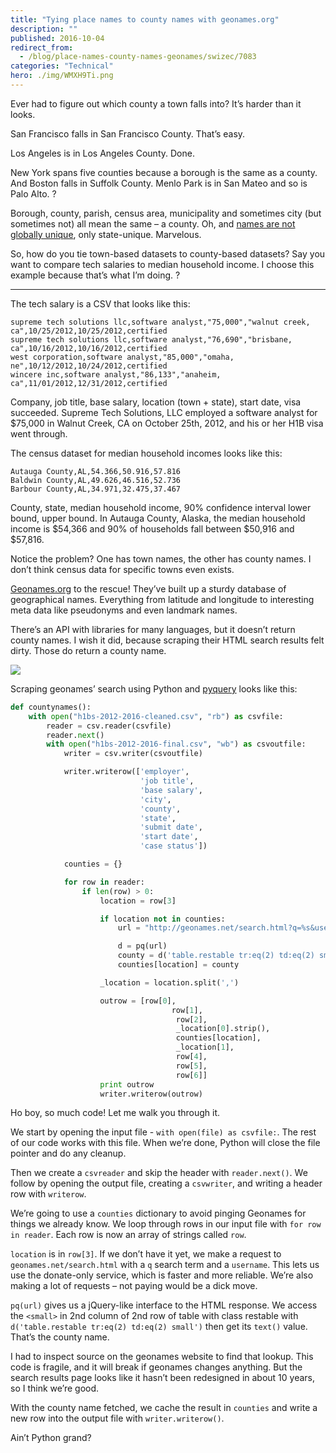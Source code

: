 ```yaml
---
title: "Tying place names to county names with geonames.org"
description: ""
published: 2016-10-04
redirect_from:
  - /blog/place-names-county-names-geonames/swizec/7083
categories: "Technical"
hero: ./img/WMXH9Ti.png
---
```


Ever had to figure out which county a town falls into? It’s harder than it looks.

San Francisco falls in San Francisco County. That’s easy.

Los Angeles is in Los Angeles County. Done.

New York spans five counties because a borough is the same as a county. And Boston falls in Suffolk County. Menlo Park is in San Mateo and so is Palo Alto. ?

Borough, county, parish, census area, municipality and sometimes city (but sometimes not) all mean the same – a county. Oh, and [names are not globally unique](https://swizec.com/blog/livecoding-24-choropleth-react-js/swizec/7078), only state-unique. Marvelous.

So, how do you tie town-based datasets to county-based datasets? Say you want to compare tech salaries to median household income. I choose this example because that’s what I’m doing. ?

---

The tech salary is a CSV that looks like this:

    supreme tech solutions llc,software analyst,"75,000","walnut creek, ca",10/25/2012,10/25/2012,certified
    supreme tech solutions llc,software analyst,"76,690","brisbane, ca",10/16/2012,10/16/2012,certified
    west corporation,software analyst,"85,000","omaha, ne",10/12/2012,10/24/2012,certified
    wincere inc,software analyst,"86,133","anaheim, ca",11/01/2012,12/31/2012,certified

Company, job title, base salary, location (town + state), start date, visa succeeded. Supreme Tech Solutions, LLC employed a software analyst for $75,000 in Walnut Creek, CA on October 25th, 2012, and his or her H1B visa went through.

The census dataset for median household incomes looks like this:

    Autauga County,AL,54.366,50.916,57.816
    Baldwin County,AL,49.626,46.516,52.736
    Barbour County,AL,34.971,32.475,37.467

County, state, median household income, 90% confidence interval lower bound, upper bound. In Autauga County, Alaska, the median household income is $54,366 and 90% of households fall between $50,916 and $57,816.

Notice the problem? One has town names, the other has county names. I don’t think census data for specific towns even exists.

[Geonames.org](geonames.org) to the rescue! They’ve built up a sturdy database of geographical names. Everything from latitude and longitude to interesting meta data like pseudonyms and even landmark names.

There’s an API with libraries for many languages, but it doesn’t return county names. I wish it did, because scraping their HTML search results felt dirty. Those do return a county name.

![](./img/WMXH9Ti.png)

Scraping geonames’ search using Python and [pyquery](https://pythonhosted.org/pyquery/) looks like this:

```python
def countynames():
    with open("h1bs-2012-2016-cleaned.csv", "rb") as csvfile:
        reader = csv.reader(csvfile)
        reader.next()
        with open("h1bs-2012-2016-final.csv", "wb") as csvoutfile:
            writer = csv.writer(csvoutfile)

            writer.writerow(['employer',
                             'job title',
                             'base salary',
                             'city',
                             'county',
                             'state',
                             'submit date',
                             'start date',
                             'case status'])

            counties = {}

            for row in reader:
                if len(row) > 0:
                    location = row[3]

                    if location not in counties:
                        url = "http://geonames.net/search.html?q=%s&username=YOUR_USERNAME" % location.replace(' ', '+').replace(',', '')

                        d = pq(url)
                        county = d('table.restable tr:eq(2) td:eq(2) small').text()
                        counties[location] = county

                    _location = location.split(',')

                    outrow = [row[0],
                                    row[1],
                                     row[2],
                                     _location[0].strip(),
                                     counties[location],
                                     _location[1],
                                     row[4],
                                     row[5],
                                     row[6]]
                    print outrow
                    writer.writerow(outrow)
```

Ho boy, so much code! Let me walk you through it.

We start by opening the input file - `with open(file) as csvfile:`. The rest of our code works with this file. When we’re done, Python will close the file pointer and do any cleanup.

Then we create a `csvreader` and skip the header with `reader.next()`. We follow by opening the output file, creating a `csvwriter`, and writing a header row with `writerow`.

We’re going to use a `counties` dictionary to avoid pinging Geonames for things we already know. We loop through rows in our input file with `for row in reader`. Each row is now an array of strings called `row`.

`location` is in `row[3]`. If we don’t have it yet, we make a request to `geonames.net/search.html` with a `q` search term and a `username`. This lets us use the donate-only service, which is faster and more reliable. We’re also making a lot of requests – not paying would be a dick move.

`pq(url)` gives us a jQuery-like interface to the HTML response. We access the `<small>` in 2nd column of 2nd row of table with class restable with `d('table.restable tr:eq(2) td:eq(2) small')` then get its `text()` value. That’s the county name.

I had to inspect source on the geonames website to find that lookup. This code is fragile, and it will break if geonames changes anything. But the search results page looks like it hasn’t been redesigned in about 10 years, so I think we’re good.

With the county name fetched, we cache the result in `counties` and write a new row into the output file with `writer.writerow()`.

Ain’t Python grand?
